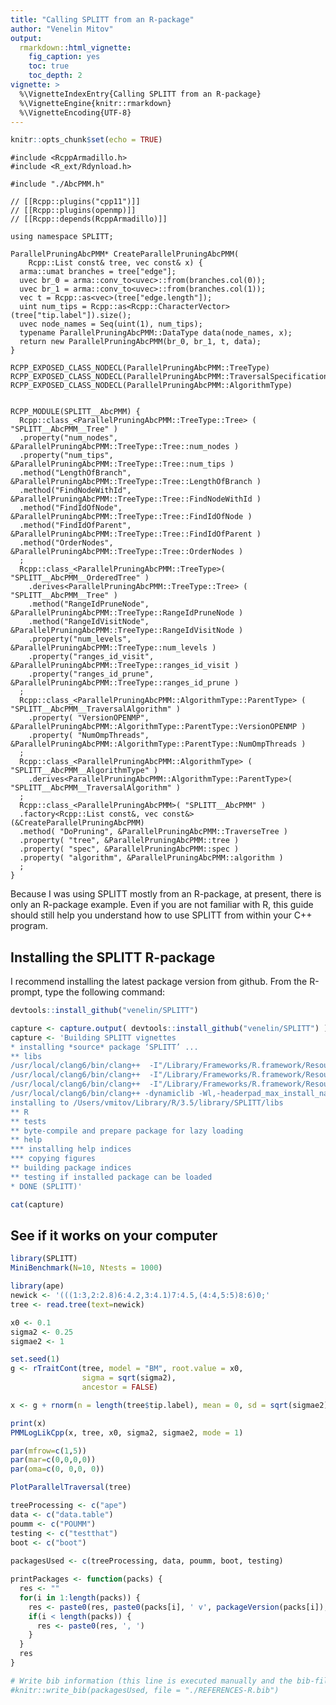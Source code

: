 ```yaml
---
title: "Calling SPLITT from an R-package"
author: "Venelin Mitov"
output: 
  rmarkdown::html_vignette:
    fig_caption: yes
    toc: true
    toc_depth: 2
vignette: >
  %\VignetteIndexEntry{Calling SPLITT from an R-package}
  %\VignetteEngine{knitr::rmarkdown}
  %\VignetteEncoding{UTF-8}
---
```


<!-- TODO Add the following to the header:

bibliography: REFERENCES.bib
-->
```r
knitr::opts_chunk$set(echo = TRUE)
```


```Rcpp
#include <RcppArmadillo.h>
#include <R_ext/Rdynload.h>
    
#include "./AbcPMM.h"
    
// [[Rcpp::plugins("cpp11")]]
// [[Rcpp::plugins(openmp)]]
// [[Rcpp::depends(RcppArmadillo)]]

using namespace SPLITT;

ParallelPruningAbcPMM* CreateParallelPruningAbcPMM(
    Rcpp::List const& tree, vec const& x) {
  arma::umat branches = tree["edge"];
  uvec br_0 = arma::conv_to<uvec>::from(branches.col(0));
  uvec br_1 = arma::conv_to<uvec>::from(branches.col(1));
  vec t = Rcpp::as<vec>(tree["edge.length"]);
  uint num_tips = Rcpp::as<Rcpp::CharacterVector>(tree["tip.label"]).size();
  uvec node_names = Seq(uint(1), num_tips);
  typename ParallelPruningAbcPMM::DataType data(node_names, x);
  return new ParallelPruningAbcPMM(br_0, br_1, t, data);
}

RCPP_EXPOSED_CLASS_NODECL(ParallelPruningAbcPMM::TreeType)
RCPP_EXPOSED_CLASS_NODECL(ParallelPruningAbcPMM::TraversalSpecificationType)
RCPP_EXPOSED_CLASS_NODECL(ParallelPruningAbcPMM::AlgorithmType)
  
  
RCPP_MODULE(SPLITT__AbcPMM) {
  Rcpp::class_<ParallelPruningAbcPMM::TreeType::Tree> ( "SPLITT__AbcPMM__Tree" )
  .property("num_nodes", &ParallelPruningAbcPMM::TreeType::Tree::num_nodes )
  .property("num_tips", &ParallelPruningAbcPMM::TreeType::Tree::num_tips )
  .method("LengthOfBranch", &ParallelPruningAbcPMM::TreeType::Tree::LengthOfBranch )
  .method("FindNodeWithId", &ParallelPruningAbcPMM::TreeType::Tree::FindNodeWithId )
  .method("FindIdOfNode", &ParallelPruningAbcPMM::TreeType::Tree::FindIdOfNode )
  .method("FindIdOfParent", &ParallelPruningAbcPMM::TreeType::Tree::FindIdOfParent )
  .method("OrderNodes", &ParallelPruningAbcPMM::TreeType::Tree::OrderNodes )
  ;
  Rcpp::class_<ParallelPruningAbcPMM::TreeType>( "SPLITT__AbcPMM__OrderedTree" )
    .derives<ParallelPruningAbcPMM::TreeType::Tree> ( "SPLITT__AbcPMM__Tree" )
    .method("RangeIdPruneNode", &ParallelPruningAbcPMM::TreeType::RangeIdPruneNode )
    .method("RangeIdVisitNode", &ParallelPruningAbcPMM::TreeType::RangeIdVisitNode )
    .property("num_levels", &ParallelPruningAbcPMM::TreeType::num_levels )
    .property("ranges_id_visit", &ParallelPruningAbcPMM::TreeType::ranges_id_visit )
    .property("ranges_id_prune", &ParallelPruningAbcPMM::TreeType::ranges_id_prune )
  ;
  Rcpp::class_<ParallelPruningAbcPMM::AlgorithmType::ParentType> ( "SPLITT__AbcPMM__TraversalAlgorithm" )
    .property( "VersionOPENMP", &ParallelPruningAbcPMM::AlgorithmType::ParentType::VersionOPENMP )
    .property( "NumOmpThreads", &ParallelPruningAbcPMM::AlgorithmType::ParentType::NumOmpThreads )
  ;
  Rcpp::class_<ParallelPruningAbcPMM::AlgorithmType> ( "SPLITT__AbcPMM__AlgorithmType" )
    .derives<ParallelPruningAbcPMM::AlgorithmType::ParentType>( "SPLITT__AbcPMM__TraversalAlgorithm" )
  ;
  Rcpp::class_<ParallelPruningAbcPMM>( "SPLITT__AbcPMM" )
  .factory<Rcpp::List const&, vec const&>(&CreateParallelPruningAbcPMM)
  .method( "DoPruning", &ParallelPruningAbcPMM::TraverseTree )
  .property( "tree", &ParallelPruningAbcPMM::tree )
  .property( "spec", &ParallelPruningAbcPMM::spec )
  .property( "algorithm", &ParallelPruningAbcPMM::algorithm )
  ;
}
```

Because I was using SPLITT mostly from an R-package, at present, there is only an R-package example. Even if you are not familiar with R, this guide should still help you understand how to use SPLITT from within your C++ program. 

## Installing the SPLITT R-package
I recommend installing the latest package version from github. From the R-prompt,
type the following command:

```r
devtools::install_github("venelin/SPLITT")
```


```r
capture <- capture.output( devtools::install_github("venelin/SPLITT") )
capture <- 'Building SPLITT vignettes
* installing *source* package ‘SPLITT’ ...
** libs
/usr/local/clang6/bin/clang++  -I"/Library/Frameworks/R.framework/Resources/include" -DNDEBUG -fopenmp -I"/Users/vmitov/Library/R/3.5/library/Rcpp/include" -I"/Users/vmitov/Library/R/3.5/library/RcppArmadillo/include" -I/usr/local/include   -fPIC  -Wall -g -O2  -c RCPP__AbcPMM.cpp -o RCPP__AbcPMM.o
/usr/local/clang6/bin/clang++  -I"/Library/Frameworks/R.framework/Resources/include" -DNDEBUG -fopenmp -I"/Users/vmitov/Library/R/3.5/library/Rcpp/include" -I"/Users/vmitov/Library/R/3.5/library/RcppArmadillo/include" -I/usr/local/include   -fPIC  -Wall -g -O2  -c RCPP__Tree.cpp -o RCPP__Tree.o
/usr/local/clang6/bin/clang++  -I"/Library/Frameworks/R.framework/Resources/include" -DNDEBUG -fopenmp -I"/Users/vmitov/Library/R/3.5/library/Rcpp/include" -I"/Users/vmitov/Library/R/3.5/library/RcppArmadillo/include" -I/usr/local/include   -fPIC  -Wall -g -O2  -c RcppExports.cpp -o RcppExports.o
/usr/local/clang6/bin/clang++ -dynamiclib -Wl,-headerpad_max_install_names -undefined dynamic_lookup -single_module -multiply_defined suppress -L/Library/Frameworks/R.framework/Resources/lib -L/usr/local/lib -o SPLITT.so RCPP__AbcPMM.o RCPP__Tree.o RcppExports.o -fopenmp -F/Library/Frameworks/R.framework/.. -framework R -Wl,-framework -Wl,CoreFoundation
installing to /Users/vmitov/Library/R/3.5/library/SPLITT/libs
** R
** tests
** byte-compile and prepare package for lazy loading
** help
*** installing help indices
*** copying figures
** building package indices
** testing if installed package can be loaded
* DONE (SPLITT)'

cat(capture)
```

## See if it works on your computer
```r
library(SPLITT)
MiniBenchmark(N=10, Ntests = 1000)
```





```r
library(ape)
newick <- '(((1:3,2:2.8)6:4.2,3:4.1)7:4.5,(4:4,5:5)8:6)0;'
tree <- read.tree(text=newick)

x0 <- 0.1
sigma2 <- 0.25
sigmae2 <- 1

set.seed(1)
g <- rTraitCont(tree, model = "BM", root.value = x0, 
                sigma = sqrt(sigma2),
                ancestor = FALSE)

x <- g + rnorm(n = length(tree$tip.label), mean = 0, sd = sqrt(sigmae2))

print(x)
PMMLogLikCpp(x, tree, x0, sigma2, sigmae2, mode = 1)
```


```r
par(mfrow=c(1,5))
par(mar=c(0,0,0,0))
par(oma=c(0, 0,0, 0))

PlotParallelTraversal(tree)
```




<!--# Packages used-->
```r
treeProcessing <- c("ape")
data <- c("data.table")
poumm <- c("POUMM")
testing <- c("testthat")
boot <- c("boot")
 
packagesUsed <- c(treeProcessing, data, poumm, boot, testing)

printPackages <- function(packs) {
  res <- ""
  for(i in 1:length(packs)) {
    res <- paste0(res, paste0(packs[i], ' v', packageVersion(packs[i]), ' [@R-', packs[i], ']'))
    if(i < length(packs)) {
      res <- paste0(res, ', ')
    }
  }
  res
}

# Write bib information (this line is executed manually and the bib-file is edited manually after that)
#knitr::write_bib(packagesUsed, file = "./REFERENCES-R.bib")
```

<!--Apart from base R functionality, the patherit package uses a number of 3rd party R-packages:

* For tree processing: `r printPackages(treeProcessing)`;
* For reporting: `r printPackages(data)`;
* For the POUMM and PP estimates: `r printPackages(c(poumm, boot))`;
* For testing: `r printPackages(testing)`.

# References
-->
